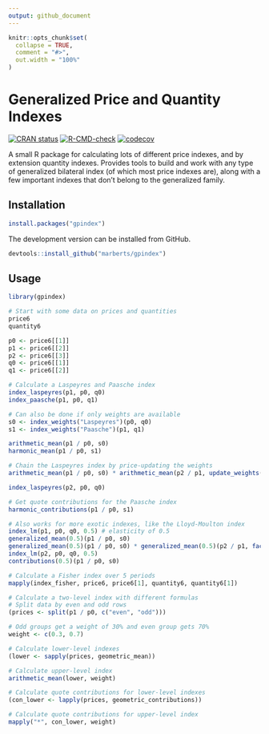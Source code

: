 ```yaml
---
output: github_document
---
```


<!-- README.md is generated from README.Rmd. Please edit that file. -->

```r
knitr::opts_chunk$set(
  collapse = TRUE,
  comment = "#>",
  out.width = "100%"
)
```

# Generalized Price and Quantity Indexes

<!-- Badges -->
[![CRAN status](https://www.r-pkg.org/badges/version/gpindex)](https://cran.r-project.org/package=gpindex)
[![R-CMD-check](https://github.com/marberts/gpindex/workflows/R-CMD-check/badge.svg)](https://github.com/marberts/gpindex/actions)
[![codecov](https://codecov.io/gh/marberts/gpindex/branch/master/graph/badge.svg?token=lHDHsGHsLd)](https://codecov.io/gh/marberts/gpindex)

A small R package for calculating lots of different price indexes, and by extension quantity indexes. Provides tools to build and work with any type of generalized bilateral index (of which most price indexes are), along with a few important indexes that don't belong to the generalized family. 

## Installation

```r
install.packages("gpindex")
```

The development version can be installed from GitHub.

```r
devtools::install_github("marberts/gpindex")
```

## Usage

```r
library(gpindex)

# Start with some data on prices and quantities
price6
quantity6

p0 <- price6[[1]]
p1 <- price6[[2]]
p2 <- price6[[3]]
q0 <- price6[[1]]
q1 <- price6[[2]]

# Calculate a Laspeyres and Paasche index
index_laspeyres(p1, p0, q0)
index_paasche(p1, p0, q1)

# Can also be done if only weights are available
s0 <- index_weights("Laspeyres")(p0, q0)
s1 <- index_weights("Paasche")(p1, q1)

arithmetic_mean(p1 / p0, s0)
harmonic_mean(p1 / p0, s1)

# Chain the Laspeyres index by price-updating the weights
arithmetic_mean(p1 / p0, s0) * arithmetic_mean(p2 / p1, update_weights(p1 / p0, s0))

index_laspeyres(p2, p0, q0)

# Get quote contributions for the Paasche index
harmonic_contributions(p1 / p0, s1)

# Also works for more exotic indexes, like the Lloyd-Moulton index
index_lm(p1, p0, q0, 0.5) # elasticity of 0.5
generalized_mean(0.5)(p1 / p0, s0)
generalized_mean(0.5)(p1 / p0, s0) * generalized_mean(0.5)(p2 / p1, factor_weights(0.5)(p1 / p0, s0))
index_lm(p2, p0, q0, 0.5)
contributions(0.5)(p1 / p0, s0)

# Calculate a Fisher index over 5 periods
mapply(index_fisher, price6, price6[1], quantity6, quantity6[1])

# Calculate a two-level index with different formulas
# Split data by even and odd rows
(prices <- split(p1 / p0, c("even", "odd")))

# Odd groups get a weight of 30% and even group gets 70%
weight <- c(0.3, 0.7)

# Calculate lower-level indexes
(lower <- sapply(prices, geometric_mean))

# Calculate upper-level index
arithmetic_mean(lower, weight)

# Calculate quote contributions for lower-level indexes
(con_lower <- lapply(prices, geometric_contributions))

# Calculate quote contributions for upper-level index
mapply("*", con_lower, weight)
```